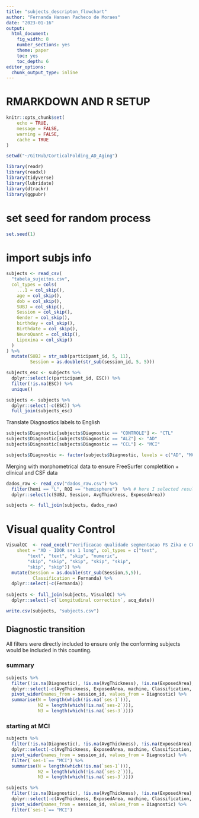 ```yaml
---
title: "subjects_descripton_flowchart"
author: "Fernanda Hansen Pacheco de Moraes"
date: "2023-01-16"
output:
  html_document: 
    fig_width: 8
    number_sections: yes
    theme: paper
    toc: yes
    toc_depth: 6
editor_options: 
  chunk_output_type: inline
---
```


# RMARKDOWN AND R SETUP
```r
knitr::opts_chunk$set(
	echo = TRUE,
	message = FALSE,
	warning = FALSE,
	cache = TRUE
)
```

```r
setwd("~/GitHub/CorticalFolding_AD_Aging")
```

```r
library(readr)
library(readxl)
library(tidyverse)
library(lubridate)
library(dtrackr)
library(ggpubr)
```

# set seed for random process

```r
set.seed(1)
```

# import subjs info

```r
subjects <- read_csv(
  "tabela_sujeitos.csv",
  col_types = cols(
    ...1 = col_skip(),
    age = col_skip(),
    dob = col_skip(),
    SUBJ = col_skip(),
    Session = col_skip(),
    Gender = col_skip(),
    birthday = col_skip(),
    Birthdate = col_skip(),
    NeuroQuant = col_skip(),
    Lipoxina = col_skip()
  )
) %>%
  mutate(SUBJ = str_sub(participant_id, 5, 11),
         Session = as.double(str_sub(session_id, 5, 5)))

subjects_esc <- subjects %>%
  dplyr::select(c(participant_id, ESC)) %>%
  filter(!is.na(ESC)) %>%
  unique()

subjects <- subjects %>%
  dplyr::select(-c(ESC)) %>%
  full_join(subjects_esc)
```

Translate Diagnostics labels to English

```r
subjects$Diagnostic[subjects$Diagnostic == "CONTROLE"] <- "CTL"
subjects$Diagnostic[subjects$Diagnostic == "ALZ"] <- "AD"
subjects$Diagnostic[subjects$Diagnostic == "CCL"] <- "MCI"

subjects$Diagnostic <- factor(subjects$Diagnostic, levels = c("AD", "MCI","CTL"))

```

Merging with morphometrical data to ensure FreeSurfer completition + clinical and CSF data

```r
dados_raw <- read_csv("dados_raw.csv") %>%
  filter(hemi == "L", ROI == "hemisphere")  %>% # here I selected results for the left hemisphere and ROI the complete hemisphere
  dplyr::select(c(SUBJ, Session, AvgThickness, ExposedArea))

subjects <- full_join(subjects, dados_raw)
```


# Visual quality Control

```r
VisualQC  <- read_excel("Verificacao qualidade segmentacao FS Zika e CCD 2.xlsx",
    sheet = "AD - IDOR ses 1 long", col_types = c("text", 
        "text", "text", "skip", "numeric", 
        "skip", "skip", "skip", "skip", "skip", 
        "skip", "skip")) %>%
  mutate(Session = as.double(str_sub(Session,5,5)),
          Classification = Fernanda) %>%
  dplyr::select(-c(Fernanda))
         
subjects <- full_join(subjects, VisualQC) %>%
  dplyr::select(-c(`Longitudinal correction`, acq_date))

write.csv(subjects, "subjects.csv")

```

## Diagnostic transition

All filters were directly included to ensure only the conforming subjects would be included in this counting.

### summary
```r

subjects %>%
  filter(!is.na(Diagnostic), !is.na(AvgThickness), !is.na(ExposedArea), machine == "Philips-Achieva", Classification == 1 | Classification == 2 | is.na(Classification), ESC == 8 | ESC > 8) %>% ## ses-2 and ses-3 images did not go through VisualCQ since were not included in the study
  dplyr::select(-c(AvgThickness, ExposedArea, machine, Classification, Age, SUBJ, Session)) %>%
  pivot_wider(names_from = session_id, values_from = Diagnostic) %>%
  summarise(N = length(which(!is.na(`ses-1`))),
            N2 = length(which(!is.na(`ses-2`))),
            N3 = length(which(!is.na(`ses-3`))))

```

### starting at MCI
```r

subjects %>%
  filter(!is.na(Diagnostic), !is.na(AvgThickness), !is.na(ExposedArea), machine == "Philips-Achieva", Classification == 1 | Classification == 2 | is.na(Classification), ESC == 8 | ESC > 8) %>% ## ses-2 and ses-3 images did not go through VisualCQ since were not included in the study
  dplyr::select(-c(AvgThickness, ExposedArea, machine, Classification, Age, SUBJ, Session)) %>%
  pivot_wider(names_from = session_id, values_from = Diagnostic) %>%
  filter(`ses-1`== "MCI") %>%
  summarise(N = length(which(!is.na(`ses-1`))),
            N2 = length(which(!is.na(`ses-2`))),
            N3 = length(which(!is.na(`ses-3`))))

subjects %>%
  filter(!is.na(Diagnostic), !is.na(AvgThickness), !is.na(ExposedArea), machine == "Philips-Achieva", Classification == 1 | Classification == 2 | is.na(Classification), ESC == 8 | ESC > 8) %>% ## ses-2 and ses-3 images did not go through VisualCQ since were not included in the study
  dplyr::select(-c(AvgThickness, ExposedArea, machine, Classification, Age, SUBJ, Session)) %>%
  pivot_wider(names_from = session_id, values_from = Diagnostic) %>%
  filter(`ses-1`== "MCI")

```
